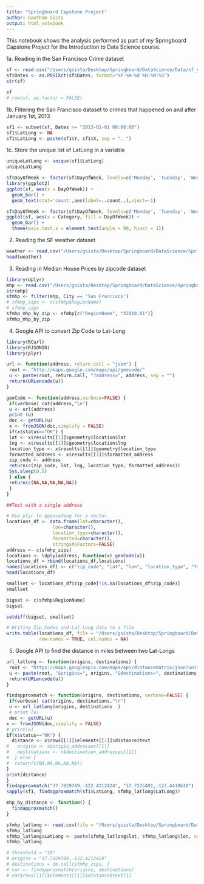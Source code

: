 ```yaml
---
title: "Springboard Capstone Project"
author: Gautham Sista
output: html_notebook
---
```


This notebook shows the analysis performed as part of my Springboard Capstone Project for the Introduction to Data Science course. 

1a. Reading in the San Francisco Crime dataset

```r
sf <- read.csv("/Users/gsista/Desktop/Springboard/DataScience/Data/sf_crime.csv")
sf$Dates <- as.POSIXct(sf$Dates, format="%Y-%m-%d %H:%M:%S")
str(sf)
```

```r
sf
# row(sf, as.factor = FALSE)
```

1b. Filtering the San Francisco dataset to crimes that happened on and after January 1st, 2013
```r
sf1 <- subset(sf, Dates >= "2013-01-01 00:00:00")
sf1$LatLong <- NA
sf1$LatLong <- paste(sf1$Y, sf1$X, sep = ", ")
```

1c. Store the unique list of LatLong in a variable
```r
uniqueLatLong <- unique(sf1$LatLong)
uniqueLatLong
```


```r
sf$DayOfWeek <- factor(sf$DayOfWeek, levels=c('Monday', 'Tuesday', 'Wednesday', 'Thursday', 'Friday', 'Saturday', 'Sunday'))
library(ggplot2)
ggplot(sf, aes(x = DayOfWeek)) +
  geom_bar() +
  geom_text(stat='count',aes(label=..count..),vjust=-1)
```

```r
sf$DayOfWeek <- factor(sf$DayOfWeek, levels=c('Monday', 'Tuesday', 'Wednesday', 'Thursday', 'Friday', 'Saturday', 'Sunday'))
ggplot(sf, aes(x = Category, fill = DayOfWeek)) +
  geom_bar() +
  theme(axis.text.x = element_text(angle = 90, hjust = 1))
```


2. Reading the SF weather dataset

```r
weather <- read.csv("/Users/gsista/Desktop/Springboard/DataScience/Springboard-Capstone-Project/Data/weather.csv")
head(weather)
```

3. Reading in Median House Prices by zipcode dataset

```r
library(dplyr)
mhp <- read.csv("/Users/gsista/Desktop/Springboard/DataScience/Springboard-Capstone-Project/Data/Zip_MedianListingPrice_AllHomes.csv")
str(mhp)
sfmhp <- filter(mhp, City == 'San Francisco')
# sfmhp_zips <- c(sfmhp$RegionName)
# sfmhp_zips
sfmhp_mhp_by_zip <- sfmhp[c("RegionName", "X2018.01")]
sfmhp_mhp_by_zip
```

4. Google API to convert Zip Code to Lat-Long

```r
library(RCurl)
library(RJSONIO)
library(plyr)
```

```r
url <- function(address, return.call = "json") {
 root <- "http://maps.google.com/maps/api/geocode/"
 u <- paste(root, return.call, "?address=", address, sep = "")
 return(URLencode(u))
}
```

```r
geoCode <- function(address,verbose=FALSE) {
 if(verbose) cat(address,"\n")
 u <- url(address)
 print (u)
 doc <- getURL(u)
 x <- fromJSON(doc,simplify = FALSE)
 if(x$status=="OK") {
 lat <- x$results[[1]]$geometry$location$lat
 lng <- x$results[[1]]$geometry$location$lng
 location_type <- x$results[[1]]$geometry$location_type
 formatted_address <- x$results[[1]]$formatted_address
 zip_code <- address
 return(c(zip_code, lat, lng, location_type, formatted_address))
 Sys.sleep(0.5)
 } else {
 return(c(NA,NA,NA,NA,NA))
 }
}
```

```r
##Test with a single address

# Use plyr to ggeocoding for a vector
locations_df <- data.frame(lat=character(),
                 lon=character(), 
                 location_type=character(),
                 formatted=character(),
                 stringsAsFactors=FALSE) 
address <- c(sfmhp_zips)
locations <- ldply(address, function(x) geoCode(x))
locations_df = rbind(locations_df,locations)
names(locations_df) <- c("zip_code", "lat", "lon", "location_type", "formatted")
head(locations_df)

smallset <- locations_df$zip_code[!is.na(locations_df$zip_code)]
smallset

bigset <- c(sfmhp$RegionName)
bigset

setdiff(bigset, smallset)

# Writing Zip_Codes and Lat Long data to a file
write.table(locations_df, file = "/Users/gsista/Desktop/Springboard/DataScience/GoogleAPILocation.tsv", sep = "\t",
            row.names = TRUE, col.names = NA)

```

5. Google API to find the distance in miles between two Lat-Longs

```r
url_latlong <- function(origins, destinations) {
 root <- "https://maps.googleapis.com/maps/api/distancematrix/json?units=imperial"
 u <- paste(root, "&origins=", origins, "&destinations=", destinations, sep = "")
 return(URLencode(u))
}
```

```r
findapproxmatch <- function(origins, destinations, verbose=FALSE) {
 if(verbose) cat(origins, destinations,"\n")
 u <- url_latlong(origins, destinations  )
 # print (u)
 doc <- getURL(u)
x <- fromJSON(doc,simplify = FALSE)
# print(x)
if(x$status=="OK") {
  distance <- x$rows[[1]]$elements[[1]]$distance$text
#   origins <- x$origin_addresses[[1]]
#   destinations <- x$destination_addresses[[1]]
#  } else {
#  return(c(NA,NA,NA,NA,NA))
}
print(distance)
}
findapproxmatch("37.7929789,-122.4212424", "37.7225491,-122.4410618")
sapply(sf1, findapproxmatch(sf1$LatLong, sfmhp_latlong$LatLong))
```

```r
mhp_by_distance <- function() {
  findapproxmatch()
}
```


```r
sfmhp_latlong <- read.csv(file = "/Users/gsista/Desktop/Springboard/DataScience/GoogleAPILocation.tsv", sep = "\t")
sfmhp_latlong
sfmhp_latlong$LatLong <- paste(sfmhp_latlong$lat, sfmhp_latlong$lon, sep =", ")
sfmhp_latlong

# threshold = "10"
# origins = "37.7929789,-122.4212424"
# destinations = do.call(sfmhp_zips, )
# var <- findapproxmatch(origins, destinations)
# var$rows[[1]]$elements[[1]]$distance$text[1]
```

